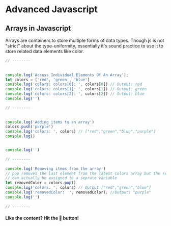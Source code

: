 # Advanced Javascript

## Arrays in Javascript

Arrays are containers to store multiple forms of data types. Though js is not "strict" about 
the type-uniformity, essentially it's sound practice to use it to store related data 
elements like color.

```js filename="arrays.js" {3} copy
// --------
 
 
console.log('Access Individual Elements Of An Array');
let colors = ['red', 'green', 'blue']
console.log('colors: colors[0]: ', colors[0]) // Output: red
console.log('colors: colors[1]: ', colors[1]) // Output: green
console.log('colors: colors[2]: ', colors[2]) // Output: blue
console.log('')

// --------
 
 
console.log('Adding items to an array')
colors.push('purple')
console.log('colors: ', colors) // ["red","green","blue","purple"]
console.log()


console.log('')

// --------
 
console.log('Removing items from the array')
// pop removes the last element from the latest colors array but the removed element
// can actually be assigned to a seprate variable
let removedColor = colors.pop()
console.log('colors: ', colors) // Output ["red","green","blue"]
console.log('removedColor:  ', removedColor); //Output: "purple"
console.log('')
 
// --------

```

#### Like the content? Hit the 🫶 button!


<Counters />

